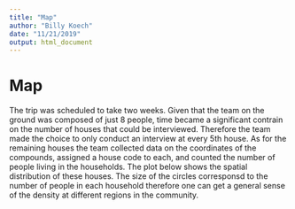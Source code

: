 ```yaml
---
title: "Map"
author: "Billy Koech"
date: "11/21/2019"
output: html_document
---
```



# Map

The trip was scheduled to take two weeks. Given that the team on the ground was composed of just 8 people, time became a significant contrain on the number of houses that could be interviewed. Therefore the team made the choice to only conduct an interview at every 5th house. As for the remaining houses the team collected data on the coordinates of the compounds, assigned a house code to each, and counted the number of people living in the households. The plot below shows the spatial distribution of these houses. The size of the circles corresponsd to the number of people in each household therefore one can get a general sense of the density at different regions in the community.